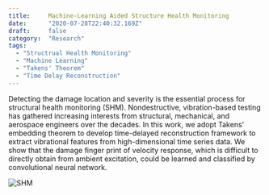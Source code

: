 ```yaml
---
title:     Machine-Learning Aided Structure Health Monitoring
date:      "2020-07-28T22:40:32.169Z"
draft:     false
category:  "Research"
tags:
  - "Structrual Health Monitoring"
  - "Machine Learning"
  - "Takens' Theorem"
  - "Time Delay Reconstruction"
---
```



Detecting the damage location and severity is the essential process for structural health monitoring (SHM). Nondestructive, vibration-based testing has gathered increasing interests from structural, mechanical, and aerospace engineers over the decades. In this work, we adopt Takens' embedding theorem to develop time-delayed reconstruction framework to extract vibrational features from high-dimensional time series data. We show that the damage finger print of velocity response, which is difficult to directly obtain from ambient excitation, could be learned and classified by convolutional neural network.


![SHM](../research/shm.jpg)
